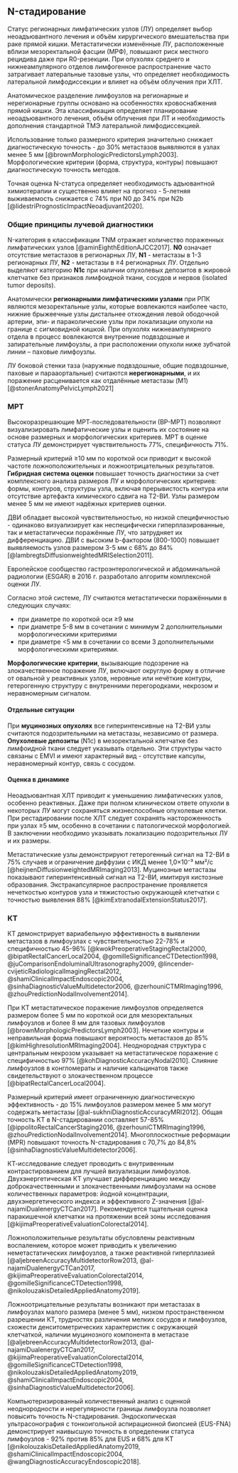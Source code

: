 ## N-стадирование

Статус регионарных лимфатических узлов (ЛУ) определяет выбор неоадъювантного лечения и объём хирургического вмешательства при раке прямой кишки. Метастатически изменённые ЛУ, расположенные вблизи мезоректальной фасции (МРФ), повышают риск местного рецидива даже при R0-резекции. При опухолях среднего и нижнеампулярного отделов лимфогенное распространение часто затрагивает латеральные тазовые узлы, что определяет необходимость латеральной лимфодиссекции и влияет на объём облучения при ХЛТ.

Анатомическое разделение лимфоузлов на регионарные и нерегионарные группы основано на особенностях кровоснабжения прямой кишки. Эта классификация определяет планирование неоадъювантного лечения, объём облучения при ЛТ и необходимость дополнения стандартной ТМЭ латеральной лимфодиссекцией.

Использование только размерного критерия значительно снижает диагностическую точность - до 30% метастазов выявляются в узлах менее 5 мм [@brownMorphologicPredictorsLymph2003]. Морфологические критерии (форма, структура, контуры) повышают диагностическую точность методов.

Точная оценка N-статуса определяет необходимость адъювантной химиотерапии и существенно влияет на прогноз - 5-летняя выживаемость снижается с 74% при N0 до 34% при N2b [@lidestriPrognosticImpactNeoadjuvant2020].

### Общие принципы лучевой диагностики

N-категория в классификации TNM отражает количество пораженных лимфатических узлов [@aminEighthEditionAJCC2017]. **N0** означает отсутствие метастазов в регионарных ЛУ, **N1** - метастазы в 1-3 регионарных ЛУ, **N2** - метастазы в ≥4 регионарных ЛУ. Отдельно выделяют категорию **N1c** при наличии опухолевых депозитов в жировой клетчатке без признаков лимфоидной ткани, сосудов и нервов (isolated tumor deposits).

Анатомически **регионарными лимфатическими узлами** при РПК являются мезоректальные узлы, которые вовлекаются наиболее часто, нижние брыжеечные узлы дистальнее отхождения левой ободочной артерии, эпи- и параколические узлы при локализации опухоли на границе с сигмовидной кишкой. При опухолях нижнеампулярного отдела в процесс вовлекаются внутренние подвздошные и запирательные лимфоузлы, а при расположении опухоли ниже зубчатой линии -- паховые лимфоузлы.

ЛУ боковой стенки таза (наружные подвздошные, общие подвздошные, паховые и парааортальные) считаются **нерегионарными**, и их поражение расценивается как отдалённые метастазы (M1) [@stonerAnatomyPelvicLymph2021]

### МРТ

Высокоразрешающие МРТ-последовательности (ВР-МРТ) позволяют визуализировать лимфатические узлы и оценить их состояние на основе размерных и морфологических критериев. МРТ в оценке статуса ЛУ демонстрирует чувствительность 77%, специфичность 71%.

Размерный критерий ≥10 мм по короткой оси приводит к высокой частоте ложноположительных и ложноотрицательных результатов. **Гибридная система оценки** повышает точность диагностики за счет комплексного анализа размеров ЛУ и морфологических критериев: формы, контуров, структуры узла, включая прерывистость контура или отсутствие артефакта химического сдвига на Т2-ВИ. Узлы размером менее 5 мм не имеют надёжных критериев оценки.

ДВИ обладает высокой чувствительностью, но низкой специфичностью - одинаково визуализирует как неспецифически гиперплазированные, так и метастатически поражённые ЛУ, что затрудняет их дифференциацию. ДВИ с высоким b-фактором (800-1000) повышает выявляемость узлов размером 3-5 мм с 68% до 84% [@lambregtsDiffusionweightedMRISelection2011].

Европейское сообщество гастроэнтерологической и абдоминальной радиологии (ESGAR) в 2016 г. разработало алгоритм комплексной оценки ЛУ.

Согласно этой системе, ЛУ считаются метастатически поражёнными в следующих случаях:

- при диаметре по короткой оси ≥9 мм
- при диаметре 5-8 мм в сочетании с минимум 2 дополнительными морфологическими критериями
- при диаметре <5 мм в сочетании со всеми 3 дополнительными морфологическими критериями.

**Морфологические критерии**, вызывающие подозрение на злокачественное поражение ЛУ, включают округлую форму в отличие от овальной у реактивных узлов, неровные или нечёткие контуры, гетерогенную структуру с внутренними перегородками, некрозом и неравномерным сигналом.

#### Отдельные ситуации

При **муцинозных опухолях** все гиперинтенсивные на Т2-ВИ узлы считаются подозрительными на метастазы, независимо от размера. **Опухолевые депозиты** (N1c) в мезоректальной клетчатке без лимфоидной ткани следует указывать отдельно. Эти структуры часто связаны с EMVI и имеют характерный вид - отсутствие капсулы, неравномерный контур, связь с сосудом.

#### Оценка в динамике

Неоадъювантная ХЛТ приводит к уменьшению лимфатических узлов, особенно реактивных. Даже при полном клиническом ответе опухоли в некоторых ЛУ могут сохраняться жизнеспособные опухолевые клетки. При рестадировании после ХЛТ следует сохранять настороженность при узлах ≥5 мм, особенно в сочетании с патологической морфологией. В заключении необходимо указывать локализацию подозрительных ЛУ и их размеры.

Метастатические узлы демонстрируют гетерогенный сигнал на Т2-ВИ в 75% случаев и ограничение диффузии с ИКД менее 1,0×10⁻³ мм²/с [@heijnenDiffusionweightedMRImaging2013]. 
Муцинозные метастазы показывают гиперинтенсивный сигнал на Т2-ВИ, имитируя кистозные образования. <!-- TODO: Найти ссылку на литературу -->
Экстракапсулярное распространение проявляется нечеткостью контуров узла и тяжистостью окружающей клетчатки с точностью выявления 88% [@kimExtranodalExtensionStatus2017].

### КТ

КТ демонстрирует вариабельную эффективность в выявлении метастазов в лимфоузлах с чувствительностью 22-78% и специфичностью 45-96% [@kwokPreoperativeStagingRectal2000, @bipatRectalCancerLocal2004, @gomilleSignificanceCTDetection1998, @juComparisonEndoluminalUltrasonography2009, @lincender-cvijeticRadiologicalImagingRectal2012, @shamiClinicalImpactEndoscopic2004, @sinhaDiagnosticValueMultidetector2006, @zerhouniCTMRImaging1996, @zhouPredictionNodalInvolvement2014].

При КТ метастатическое поражение лимфоузлов определяется размером более 5 мм по короткой оси для мезоректальных лимфоузлов и более 8 мм для тазовых лимфоузлов [@brownMorphologicPredictorsLymph2003]. Нечеткие контуры и неправильная форма повышают вероятность метастазов до 85% [@kimHighresolutionMRImaging2004]. Неоднородная структура с центральным некрозом указывает на метастатическое поражение с специфичностью 97% [@kohDiagnosticAccuracyNodal2010]. Слияние лимфоузлов в конгломераты и наличие кальцинатов также свидетельствуют о злокачественном процессе [@bipatRectalCancerLocal2004]. 

Размерный критерий имеет ограниченную диагностическую эффективность - до 15% лимфоузлов размером менее 5 мм могут содержать метастазы [@al-sukhniDiagnosticAccuracyMRI2012]. Общая точность КТ в N-стадировании составляет 57-85% [@ippolitoRectalCancerStaging2016, @zerhouniCTMRImaging1996, @zhouPredictionNodalInvolvement2014]. Многоплоскостные реформации (MPR) повышают точность N-стадирования с 70,7% до 84,8% [@sinhaDiagnosticValueMultidetector2006].

КТ-исследование следует проводить с внутривенным контрастированием для лучшей визуализации лимфоузлов. Двухэнергетическая КТ улучшает дифференциацию между доброкачественными и злокачественными лимфоузлами на основе количественных параметров: йодной концентрации, двухэнергетического индекса и эффективного Z-значения [@al-najamiDualenergyCTCan2017]. Рекомендуется тщательная оценка паракишечной клетчатки на протяжении всей зоны исследования [@kijimaPreoperativeEvaluationColorectal2014].

Ложноположительные результаты обусловлены реактивным воспалением, которое может приводить к увеличению неметастатических лимфоузлов, а также реактивной гиперплазией [@aljebreenAccuracyMultidetectorRow2013, @al-najamiDualenergyCTCan2017, @kijimaPreoperativeEvaluationColorectal2014, @gomilleSignificanceCTDetection1998, @nikolouzakisDetailedAppliedAnatomy2019].

Ложноотрицательные результаты возникают при метастазах в лимфоузлах малого размера (менее 5 мм), низком пространственном разрешении КТ, трудностях различения мелких сосудов и лимфоузлов, схожести денситометрических характеристик с окружающей клетчаткой, наличии муцинозного компонента в метастазе [@aljebreenAccuracyMultidetectorRow2013, @al-najamiDualenergyCTCan2017, @kijimaPreoperativeEvaluationColorectal2014, @gomilleSignificanceCTDetection1998, @nikolouzakisDetailedAppliedAnatomy2019, @shamiClinicalImpactEndoscopic2004, @sinhaDiagnosticValueMultidetector2006].

Компьютеризированный количественный анализ с оценкой неоднородности и нерегулярности границы лимфоузла позволяет повысить точность N-стадирования. Эндоскопическая ультрасонография с тонкоигольной аспирационной биопсией (EUS-FNA) демонстрирует наивысшую точность в определении статуса лимфоузлов - 92% против 85% для EUS и 68% для КТ [@nikolouzakisDetailedAppliedAnatomy2019, @shamiClinicalImpactEndoscopic2004, @wangDiagnosticAccuracyEndoscopic2018].
